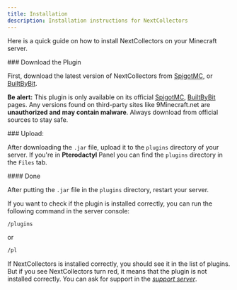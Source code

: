 ```yaml
---
title: Installation
description: Installation instructions for NextCollectors
---
```



Here is a quick guide on how to install NextCollectors on your Minecraft server.

<Steps>
<Step>
### Download the Plugin

First, download the latest version of NextCollectors from [SpigotMC](https://www.spigotmc.org/resources/nextcollectors-1-20-1-21-4-optimized-for-large-servers-with-upgrades-transaction-logs-and-more.121517/), or [BuiltByBit](https://builtbybit.com/resources/nextcollectors.57201/?ref=discover).

<Callout type="warning">**Be alert:** This plugin is only available on its official [SpigotMC](https://www.spigotmc.org/resources/nextcollectors-1-20-1-21-4-optimized-for-large-servers-with-upgrades-transaction-logs-and-more.121517/), [BuiltByBit](https://builtbybit.com/resources/nextcollectors.57201/?ref=discover) pages. 
Any versions found on third-party sites like 9Minecraft.net are **unauthorized and may contain malware**. Always download from official sources to stay safe.</Callout>
</Step>

<Step>
### Upload:

After downloading the `.jar` file, upload it to the `plugins` directory of your server.  If you're in **Pterodactyl** Panel you can find the `plugins` directory in the `Files` tab.
</Step>

<Step>
#### Done

After putting the `.jar` file in the `plugins` directory, restart your server.

If you want to check if the plugin is installed correctly, you can run the following command in the server console:

```bash
/plugins
```

or

```bash
/pl
```

If NextCollectors is installed correctly, you should see it in the list of plugins.
But if you see NextCollectors turn red, it means that the plugin is not installed correctly.
You can ask for support in the [_support server_](https://discord.gg/nextcollectors).
</Step>
</Steps>